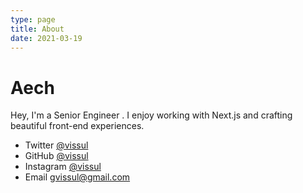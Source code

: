 ```yaml
---
type: page
title: About
date: 2021-03-19
---
```


# Aech

Hey, I'm a Senior  Engineer . I enjoy working with Next.js and crafting beautiful front-end experiences.


- Twitter [@vissul](https://twitter.com/vissul)
- GitHub [@vissul](https://github.com/vissul)
- Instagram [@vissul](https://instagram.com/vissul)
- Email gvissul@gmail.com
